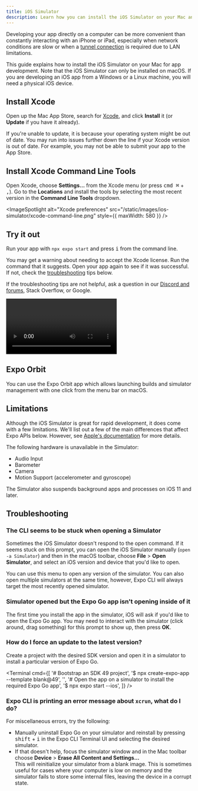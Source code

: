 ```yaml
---
title: iOS Simulator
description: Learn how you can install the iOS Simulator on your Mac and use it to develop your app.
---
```



Developing your app directly on a computer can be more convenient than constantly interacting with an iPhone or iPad, especially when network conditions are slow or when a [tunnel connection](/more/expo-cli/#tunneling) is required due to LAN limitations.

This guide explains how to install the iOS Simulator on your Mac for app development. Note that the iOS Simulator can only be installed on macOS. If you are developing an iOS app from a Windows or a Linux machine, you will need a physical iOS device.

<Step label="1">

## Install Xcode

Open up the Mac App Store, search for [Xcode](https://apps.apple.com/us/app/xcode/id497799835), and click **Install** it (or **Update** if you have it already).

If you're unable to update, it is because your operating system might be out of date. You may run into issues further down the line if your Xcode version is out of date. For example, you may not be able to submit your app to the App Store.

</Step>

<Step label="2">

## Install Xcode Command Line Tools

Open Xcode, choose **Settings...** from the Xcode menu (or press <kbd>cmd ⌘</kbd> + <kbd>,</kbd>). Go to the **Locations** and install the tools by selecting the most recent version in the **Command Line Tools** dropdown.

<ImageSpotlight
  alt="Xcode preferences"
  src="/static/images/ios-simulator/xcode-command-line.png"
  style={{ maxWidth: 580 }}
/>

</Step>

<Step label="3">

## Try it out

Run your app with `npx expo start` and press <kbd>i</kbd> from the command line.

You may get a warning about needing to accept the Xcode license. Run the command that it suggests. Open your app again to see if it was successful. If not, check the [troubleshooting](#troubleshooting) tips below.

If the troubleshooting tips are not helpful, ask a question in our [Discord and forums](https://chat.expo.dev/), Stack Overflow, or Google.

<Video file="open-in-ios-simulator.mp4" />

You can also press <kbd>shift</kbd> + <kbd>i</kbd> in the Expo CLI to interactively select a simulator to open.

<ImageSpotlight
  alt="List of iOS Simulators in the Expo CLI UI."
  src="/static/images/ios-simulator/simulators-list.png"
  style={{ maxWidth: 480 }}
/>

</Step>

## Expo Orbit

You can use the Expo Orbit app which allows launching builds and simulator management with one click from the menu bar on macOS.

<BoxLink
  title="Use Expo Orbit"
  description="Learn more about how to use Expo Orbit."
  href="/build/orbit/"
  Icon={BookOpen02Icon}
/>

## Limitations

Although the iOS Simulator is great for rapid development, it does come with a few limitations. We'll list out a few of the main differences that affect Expo APIs below. However, see [Apple's documentation](https://help.apple.com/simulator/mac/current/#/devb0244142d) for more details.

The following hardware is unavailable in the Simulator:

- Audio Input
- Barometer
- Camera
- Motion Support (accelerometer and gyroscope)

The Simulator also suspends background apps and processes on iOS 11 and later.

## Troubleshooting

### The CLI seems to be stuck when opening a Simulator

Sometimes the iOS Simulator doesn't respond to the open command. If it seems stuck on this prompt, you can open the iOS Simulator manually (`open -a Simulator`) and then in the macOS toolbar, choose **File** &gt; **Open Simulator**, and select an iOS version and device that you'd like to open.

<ImageSpotlight
  alt="Opening a simulator manually from the macOS toolbar."
  src="/static/images/ios-simulator/open-simulator-manually.png"
/>

You can use this menu to open any version of the simulator. You can also open multiple simulators at the same time, however, Expo CLI will always target the most recently opened simulator.

### Simulator opened but the Expo Go app isn't opening inside of it

The first time you install the app in the simulator, iOS will ask if you'd like to open the Expo Go app. You may need to interact with the simulator (click around, drag something) for this prompt to show up, then press **OK**.

### How do I force an update to the latest version?

Create a project with the desired SDK version and open it in a simulator to install a particular version of Expo Go.

<Terminal
  cmd={[
    '# Bootstrap an SDK 49 project',
    '$ npx create-expo-app --template blank@49',
    '',
    '# Open the app on a simulator to install the required Expo Go app',
    '$ npx expo start --ios',
  ]}
/>

### Expo CLI is printing an error message about `xcrun`, what do I do?

For miscellaneous errors, try the following:

- Manually uninstall Expo Go on your simulator and reinstall by pressing <kbd>shift</kbd> + <kbd>i</kbd> in the Expo CLI Terminal UI and selecting the desired simulator.
- If that doesn't help, focus the simulator window and in the Mac toolbar choose **Device** &gt; **Erase All Content and Settings...**<br/>
  This will reinitialize your simulator from a blank image. This is sometimes useful for cases where your computer is low on memory and the simulator fails to store some internal files, leaving the device in a corrupt state.
